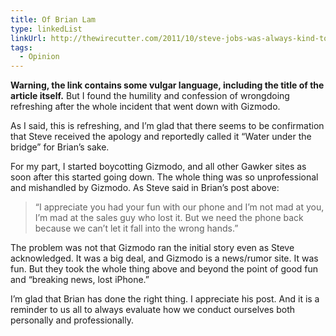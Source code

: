 ```yaml
---
title: Of Brian Lam
type: linkedList
linkUrl: http://thewirecutter.com/2011/10/steve-jobs-was-always-kind-to-me-or-regrets-of-an-asshole/
tags:
  - Opinion
---
```


**Warning, the link contains some vulgar language, including the title of the article itself.** But I found the humility and confession of wrongdoing refreshing after the whole incident that went down with Gizmodo.

As I said, this is refreshing, and I’m glad that there seems to be confirmation that Steve received the apology and reportedly called it “Water under the bridge” for Brian’s sake.

For my part, I started boycotting Gizmodo, and all other Gawker sites as soon after this started going down. The whole thing was so unprofessional and mishandled by Gizmodo. As Steve said in Brian’s post above:

> “I appreciate you had your fun with our phone and I’m not mad at you, I’m mad at the sales guy who lost it. But we need the phone back because we can’t let it fall into the wrong hands.”

The problem was not that Gizmodo ran the initial story even as Steve acknowledged. It was a big deal, and Gizmodo is a news/rumor site. It was fun. But they took the whole thing above and beyond the point of good fun and “breaking news, lost iPhone.”

I’m glad that Brian has done the right thing. I appreciate his post. And it is a reminder to us all to always evaluate how we conduct ourselves both personally and professionally.
